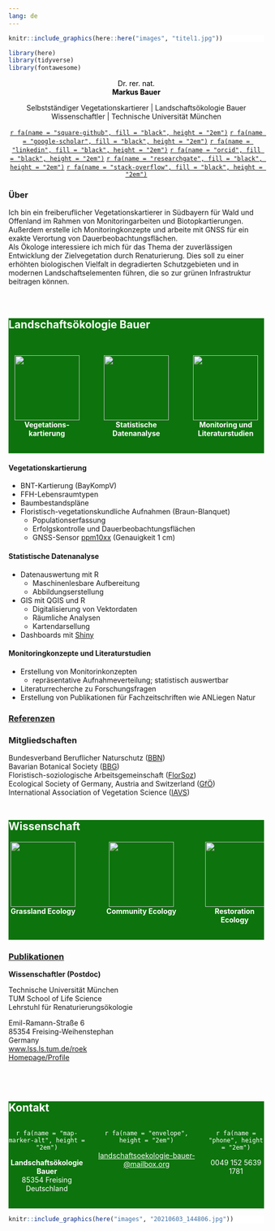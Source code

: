 ```yaml
---
lang: de
---
```


::: {.column-screen style="background-color:#FFFFFF"}

```r
knitr::include_graphics(here::here("images", "titel1.jpg"))
```

:::

```r
library(here)
library(tidyverse)
library(fontawesome)
```

::: {.column-body}

<center>

<p style="color:black;">
Dr. rer. nat.<br>
**Markus Bauer**
</p>

Selbstständiger Vegetationskartierer | Landschaftsökologie Bauer
<br>
Wissenschaftler | Technische Universität München
<br>

[`r fa(name = "square-github", fill = "black", height = "2em")`](https://github.com/markus1.bauer)
[`r fa(name = "google-scholar", fill = "black", height = "2em")`](https://scholar.google.de/citations?user=oHhmOkkAAAAJ&hl=de) 
[`r fa(name = "linkedin", fill = "black", height = "2em")`](www.linkedin.com/in/markus-bauer-10a451228)
[`r fa(name = "orcid", fill = "black", height = "2em")`](https://orcid.org/0000-0001-5372-4174)
[`r fa(name = "researchgate", fill = "black", height = "2em")`](https://www.researchgate.net/profile/Markus-Bauer-8)
[`r fa(name = "stack-overflow", fill = "black", height = "2em")`](https://stackoverflow.com/users/15853879/markus-bauer)

</center>

### Über

Ich bin ein freiberuflicher Vegetationskartierer in Südbayern für Wald und Offenland im Rahmen von Monitoringarbeiten und Biotopkartierungen. Außerdem erstelle ich Monitoringkonzepte und arbeite mit GNSS für ein exakte Verortung von Dauerbeobachtungsflächen.
<br>
Als Ökologe interessiere ich mich für das Thema der zuverlässigen Entwicklung der Zielvegetation durch Renaturierung. Dies soll zu einer erhöhten biologischen Vielfalt in degradierten Schutzgebieten und in modernen Landschaftselementen führen, die so zur grünen Infrastruktur beitragen können.  
<br>
<br>

:::

::: {.column-screen style="background-color:#0d730d"}

# [Landschafts&shy;ökologie Bauer]{style="color:white;"}{#sec-loekb}
<br>

::: {.column-body}

::: {style="display: grid; grid-template-columns: 30% 30% 30%; grid-column-gap: 5%;"}

::: {}

<center>
![](images/map_636573_white.png){width=128}
<br>
[**Vegetations&shy;kartierung**]{style="color:white;"}
</center>

:::

::: {}

<center>
![](images/chart_18727796_white.png){width=128}
<br>
[**Statistische Datenanalyse**]{style="color:white;"}
</center>

:::

::: {}

<center>
![](images/project_10164341_white.png){width=128}
<br>
[**Monitoring und Literatur&shy;studien**]{style="color:white;"}
</center>

:::

:::

<br>

:::

:::

#### **Vegetationskartierung**

*   BNT-Kartierung (BayKompV)
*   FFH-Lebensraumtypen
*   Baumbestandspläne
*   Floristisch-vegetationskundliche Aufnahmen (Braun-Blanquet)
    *   Populationserfassung
    *   Erfolgskontrolle und Dauerbeobachtungsflächen
    *   GNSS-Sensor [ppm10xx](https://ppmgmbh.com/Download/Produkte/ppm/ppm10xx/Datenblatt/Datenblatt_ppm10xx.pdf) (Genauigkeit 1 cm)

#### **Statistische Datenanalyse**

*   Datenauswertung mit R  
    *   Maschinenlesbare Aufbereitung
    *   Abbildungserstellung
*   GIS mit QGIS und R
    *   Digitalisierung von Vektordaten
    *   Räumliche Analysen
    *   Kartendarsellung
*   Dashboards mit [Shiny](https://rstudio.github.io/shinydashboard/index.html)

#### **Monitoringkonzepte und Literaturstudien**

*   Erstellung von Monitorinkonzepten  
    *   repräsentative Aufnahmeverteilung; statistisch auswertbar
*   Literaturrecherche zu Forschungsfragen
*   Erstellung von Publikationen für Fachzeitschriften wie ANLiegen Natur

### [Referenzen](referenzen.qmd)

### Mitgliedschaften

Bundesverband Beruflicher Naturschutz ([BBN](https://www.bbn-online.de/start))
<br>
Bavarian Botanical Society ([BBG](https://www.bbgev.de/))
<br>
Floristisch-soziologische Arbeitsgemeinschaft ([FlorSoz](https://www.tuexenia.de/en/home-2/))
<br>
Ecological Society of Germany, Austria and Switzerland ([GfÖ](https://gfoe.org/en/))
<br>
International Association of Vegetation Science ([IAVS](https://www.iavs.org/))
<br>
<br>

::: {.column-screen style="background-color:#0d730d"}

# [Wissenschaft]{style="color:white;"} {#sec-research}

::: {.column-body}

::: {style="display: grid; grid-template-columns: 27% 40% 23%; grid-column-gap: 5%;"}

::: {}

<center>
![](images/grass_4123310_white.png){width=128}
<br>
[**Grassland Ecology**]{style="color:white;"}
</center>

:::

::: {}

<center>
![](images/forest_15423883_white.png){width=128}
<br>
[**Community Ecology**]{style="color:white;"}
</center>

:::

::: {}

<center>
![](images/landscape_4932762_white.png){width=128}
<br>
[**Restoration Ecology**]{style="color:white;"}
</center>

:::

:::

<br>

:::

:::

### [Publikationen](forschung.qmd)

**Wissenschaftler (Postdoc)**

Technische Universität München
<br>
TUM School of Life Science
<br>
Lehrstuhl für Renaturierungsökologie

Emil-Ramann-Straße 6
<br>
85354 Freising-Weihenstephan
<br>
Germany 
<br>
[www.lss.ls.tum.de/roek](https://www.lss.ls.tum.de/roek)
<br>
[Homepage/Profile](https://www.lss.ls.tum.de/roek/team/markus-bauer/)

<br>
<br>

::: {.column-screen style="background-color:#0d730d"}

# [Kontakt]{style="color:white;"}{#sec-kontakt}

::: {.column-body}

::: {style="display: grid; grid-template-columns: 30% 40% 22%; grid-column-gap: 4%;"}

::: {}

<center>
[`r fa(name = "map-marker-alt", height = "2em")`]{style="color:white;"}

[**Landschafts&shy;ökologie Bauer**
<br>
85354 Freising
<br>
Deutschland]{style="color:white;"}
</center>

:::

::: {}

<center>
[`r fa(name = "envelope", height = "2em")`]{style="color:white;"}

[landschafts&shy;oekologie-bauer&shy;\@mailbox.org](mailto:landschaftsoekologie-bauer@mailbox.org){style="color:white;"}
</center>

:::

::: {}

<center>
[`r fa(name = "phone", height = "2em")`]{style="color:white;"}

[0049 152 5639 1781]{style="color:white;"}
</center>

:::

:::

<br>

:::

:::

::: {.column-screen style="background-color:#FFFFFF"}

```r
knitr::include_graphics(here("images", "20210603_144806.jpg"))
```

:::
